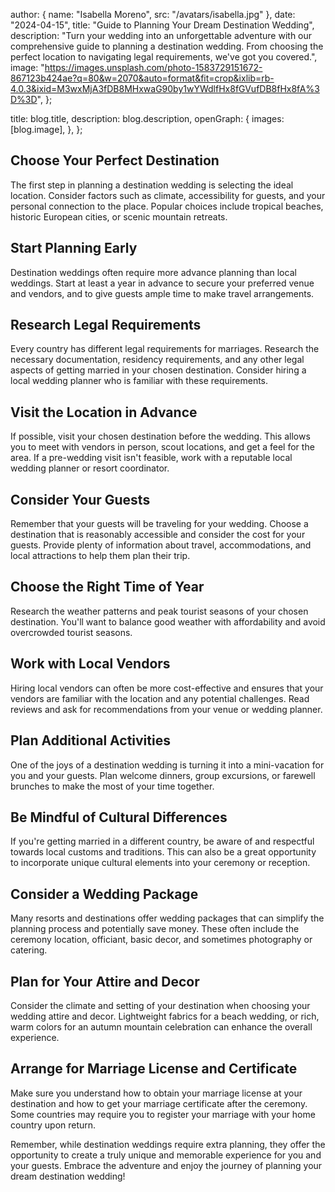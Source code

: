 
  author: { name: "Isabella Moreno", src: "/avatars/isabella.jpg" },
  date: "2024-04-15",
  title: "Guide to Planning Your Dream Destination Wedding",
  description:
    "Turn your wedding into an unforgettable adventure with our comprehensive guide to planning a destination wedding. From choosing the perfect location to navigating legal requirements, we've got you covered.",
  image:
    "https://images.unsplash.com/photo-1583729151672-867123b424ae?q=80&w=2070&auto=format&fit=crop&ixlib=rb-4.0.3&ixid=M3wxMjA3fDB8MHxwaG90by1wYWdlfHx8fGVufDB8fHx8fA%3D%3D",
};

  title: blog.title,
  description: blog.description,
  openGraph: {
    images: [blog.image],
  },
};


## Choose Your Perfect Destination

The first step in planning a destination wedding is selecting the ideal location. Consider factors such as climate, accessibility for guests, and your personal connection to the place. Popular choices include tropical beaches, historic European cities, or scenic mountain retreats.

## Start Planning Early

Destination weddings often require more advance planning than local weddings. Start at least a year in advance to secure your preferred venue and vendors, and to give guests ample time to make travel arrangements.

## Research Legal Requirements

Every country has different legal requirements for marriages. Research the necessary documentation, residency requirements, and any other legal aspects of getting married in your chosen destination. Consider hiring a local wedding planner who is familiar with these requirements.

## Visit the Location in Advance

If possible, visit your chosen destination before the wedding. This allows you to meet with vendors in person, scout locations, and get a feel for the area. If a pre-wedding visit isn't feasible, work with a reputable local wedding planner or resort coordinator.

## Consider Your Guests

Remember that your guests will be traveling for your wedding. Choose a destination that is reasonably accessible and consider the cost for your guests. Provide plenty of information about travel, accommodations, and local attractions to help them plan their trip.

## Choose the Right Time of Year

Research the weather patterns and peak tourist seasons of your chosen destination. You'll want to balance good weather with affordability and avoid overcrowded tourist seasons.

## Work with Local Vendors

Hiring local vendors can often be more cost-effective and ensures that your vendors are familiar with the location and any potential challenges. Read reviews and ask for recommendations from your venue or wedding planner.

## Plan Additional Activities

One of the joys of a destination wedding is turning it into a mini-vacation for you and your guests. Plan welcome dinners, group excursions, or farewell brunches to make the most of your time together.

## Be Mindful of Cultural Differences

If you're getting married in a different country, be aware of and respectful towards local customs and traditions. This can also be a great opportunity to incorporate unique cultural elements into your ceremony or reception.

## Consider a Wedding Package

Many resorts and destinations offer wedding packages that can simplify the planning process and potentially save money. These often include the ceremony location, officiant, basic decor, and sometimes photography or catering.

## Plan for Your Attire and Decor

Consider the climate and setting of your destination when choosing your wedding attire and decor. Lightweight fabrics for a beach wedding, or rich, warm colors for an autumn mountain celebration can enhance the overall experience.

## Arrange for Marriage License and Certificate

Make sure you understand how to obtain your marriage license at your destination and how to get your marriage certificate after the ceremony. Some countries may require you to register your marriage with your home country upon return.

Remember, while destination weddings require extra planning, they offer the opportunity to create a truly unique and memorable experience for you and your guests. Embrace the adventure and enjoy the journey of planning your dream destination wedding!